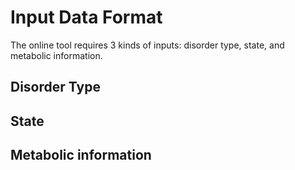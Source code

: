 # Input Data Format {#dataformat}

The online tool requires 3 kinds of inputs: disorder type, state, and metabolic information.

## Disorder Type


## State


## Metabolic information
